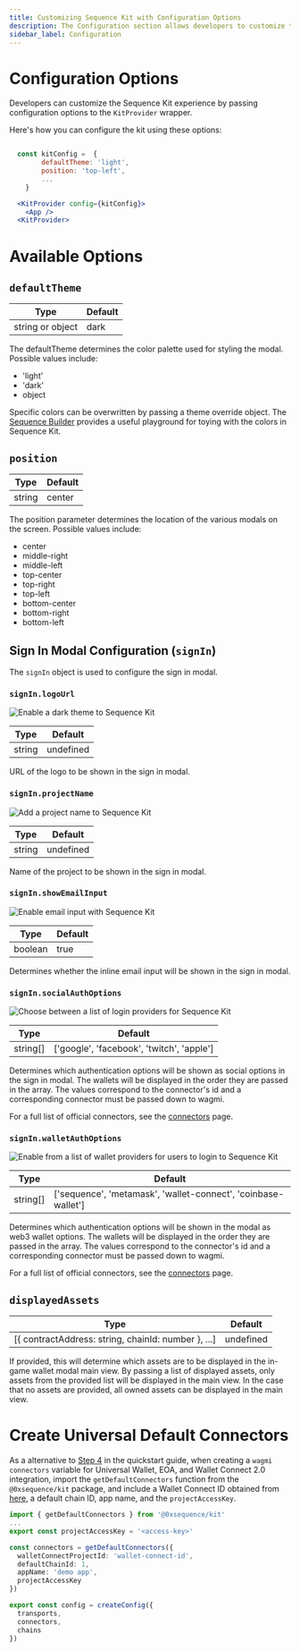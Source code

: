```yaml
---
title: Customizing Sequence Kit with Configuration Options
description: The Configuration section allows developers to customize the Sequence Kit by passing options to the KitProvider wrapper.
sidebar_label: Configuration
---
```


# Configuration Options
Developers can customize the Sequence Kit experience by passing configuration options to the `KitProvider` wrapper.

Here's how you can configure the kit using these options:


```jsx

  const kitConfig =  {
		defaultTheme: 'light',
		position: 'top-left',
		...
	}

  <KitProvider config={kitConfig}>
    <App />
  <KitProvider>

```

# Available Options


## `defaultTheme`
| Type    | Default |
| -------- | ------- |
|  string or object | dark    |

The defaultTheme determines the color palette used for styling the modal. Possible values include:
- 'light'
- 'dark'
- object

Specific colors can be overwritten by passing a theme override object. The [Sequence Builder](https://sequence.build/) provides a useful playground for toying with the colors in Sequence Kit.

## `position`
| Type    | Default |
| -------- | ------- |
| string  | center    |

The position parameter determines the location of the various modals on the screen. Possible values include:
- center
- middle-right
- middle-left
- top-center
- top-right
- top-left
- bottom-center
- bottom-right
- bottom-left


## Sign In Modal Configuration (`signIn`)
The `signIn` object is used to configure the sign in modal.

### `signIn.logoUrl`

<div>
  <img src="/img/kit/dark-mode-logo.png" alt="Enable a dark theme to Sequence Kit"/>
</div>

| Type    | Default |
| -------- | ------- |
| string  | undefined    |

URL of the logo to be shown in the sign in modal.

### `signIn.projectName`

<div>
  <img src="/img/kit/project-name.png" alt="Add a project name to Sequence Kit"/>
</div>

| Type    | Default |
| -------- | ------- |
| string  | undefined    |

Name of the project to be shown in the sign in modal.

### `signIn.showEmailInput`
<div>
  <img src="/img/kit/email-input.png" alt="Enable email input with Sequence Kit"/>
</div>

| Type    | Default |
| -------- | ------- |
| boolean  | true    |

Determines whether the inline email input will be shown in the sign in modal.

### `signIn.socialAuthOptions`
<div>
  <img src="/img/kit/mini-auth-options.png" alt="Choose between a list of login providers for Sequence Kit"/>
</div>

| Type    | Default |
| -------- | ------- |
| string[]  | ['google', 'facebook', 'twitch', 'apple']    |

Determines which authentication options will be shown as social options in the sign in modal.
The wallets will be displayed in the order they are passed in the array. The values correspond to the connector's id and a corresponding connector must be passed down to wagmi.

For a full list of official connectors, see the [connectors](https://github.com/0xsequence/kit/tree/master/packages/connectors) page.

### `signIn.walletAuthOptions`
<div>
  <img src="/img/kit/auth-options.png" alt="Enable from a list of wallet providers for users to login to Sequence Kit"/>
</div>

| Type    | Default |
| -------- | ------- |
| string[]  | ['sequence', 'metamask', 'wallet-connect', 'coinbase-wallet'] |

Determines which authentication options will be shown in the modal as web3 wallet options.
The wallets will be displayed in the order they are passed in the array. The values correspond to the connector's id and a corresponding connector must be passed down to wagmi.

For a full list of official connectors, see the [connectors](https://github.com/0xsequence/kit/tree/master/packages/connectors) page.

## `displayedAssets`
| Type    | Default |
| -------- | ------- |
| [\{ contractAddress: string, chainId: number \}, ...]  | undefined |

If provided, this will determine which assets are to be displayed in the in-game wallet modal main view.
By passing a list of displayed assets, only assets from the provided list will be displayed in the main view.
In the case that no assets are provided, all owned assets can be displayed in the main view.

# Create Universal Default Connectors
As a alternative to [Step 4](/solutions/wallets/sequence-kit/getting-started#create-embedded-wallet-connector) in the quickstart guide, when creating a `wagmi` `connectors` variable for Universal Wallet, EOA, and Wallet Connect 2.0 integration, import the `getDefaultConnectors` function from the `@0xsequence/kit` package, and include a Wallet Connect ID obtained from [here](https://cloud.walletconnect.com/app), a default chain ID, app name, and the `projectAccessKey`.

```typescript [config.ts]
import { getDefaultConnectors } from '@0xsequence/kit'
...
export const projectAccessKey = '<access-key>'

const connectors = getDefaultConnectors({
  walletConnectProjectId: 'wallet-connect-id',
  defaultChainId: 1,
  appName: 'demo app',
  projectAccessKey
})

export const config = createConfig({
  transports,
  connectors,
  chains
})
```